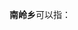 {{disambig|cat=三字中国乡名消歧义}}
'''南岭乡'''可以指：
{{PRC admin/disambig|14/05/25/202/000|36/03/21/207/000|53/08/28/206/000}}